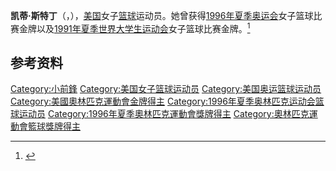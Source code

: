 '''凯蒂·斯特丁'''（{{lang-en|Katy Steding}}，{{bd|1967年|12月12日|}}），[[美国|美国]]女子[[篮球|篮球]]运动员。她曾获得[[1996年夏季奥林匹克运动会|1996年夏季奥运会]]女子篮球比赛金牌以及[[1991年夏季世界大学生运动会|1991年夏季世界大学生运动会]]女子篮球比赛金牌。<ref>{{Cite web|title=Katy Steding|url=https://www.wnba.com/player/katy-steding/|accessdate=2021-03-04|work=WNBA|language=en|archive-date=2020-07-11|archive-url=https://web.archive.org/web/20200711162737/https://www.wnba.com/player/katy-steding/}}</ref>

== 参考资料 ==
{{reflist}}

{{1996年夏季奥运会美国女子篮球阵容}}

{{Authority control}}
{{DEFAULTSORT:Steding}}
[[Category:小前鋒|Category:小前鋒]]
[[Category:美国女子篮球运动员|Category:美国女子篮球运动员]]
[[Category:美国奥运篮球运动员|Category:美国奥运篮球运动员]]
[[Category:美國奧林匹克運動會金牌得主|Category:美國奧林匹克運動會金牌得主]]
[[Category:1996年夏季奥林匹克运动会篮球运动员|Category:1996年夏季奥林匹克运动会篮球运动员]]
[[Category:1996年夏季奧林匹克運動會獎牌得主|Category:1996年夏季奧林匹克運動會獎牌得主]]
[[Category:奧林匹克運動會籃球獎牌得主|Category:奧林匹克運動會籃球獎牌得主]]

{{美国人物小作品}}